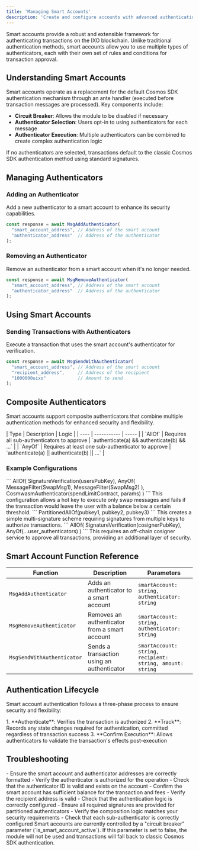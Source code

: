 ```yaml
---
title: 'Managing Smart Accounts'
description: 'Create and configure accounts with advanced authentication capabilities on the IXO blockchain using the Spatial Web Multiclient SDK'
---
```


<Tip>
Smart accounts provide a robust and extensible framework for authenticating transactions on the IXO blockchain. Unlike traditional authentication methods, smart accounts allow you to use multiple types of authenticators, each with their own set of rules and conditions for transaction approval.
</Tip>

## Understanding Smart Accounts

<Accordion title="Smart Account Architecture">
  Smart accounts operate as a replacement for the default Cosmos SDK authentication mechanism through an ante handler (executed before transaction messages are processed). Key components include:
  
  - **Circuit Breaker**: Allows the module to be disabled if necessary
  - **Authenticator Selection**: Users opt-in to using authenticators for each message
  - **Authenticator Execution**: Multiple authenticators can be combined to create complex authentication logic
</Accordion>

<Tip>
  If no authenticators are selected, transactions default to the classic Cosmos SDK authentication method using standard signatures.
</Tip>

## Managing Authenticators

### Adding an Authenticator

Add a new authenticator to a smart account to enhance its security capabilities.

```typescript
const response = await MsgAddAuthenticator(
  "smart_account_address", // Address of the smart account
  "authenticator_address"  // Address of the authenticator
);
```

### Removing an Authenticator

Remove an authenticator from a smart account when it's no longer needed.

```typescript
const response = await MsgRemoveAuthenticator(
  "smart_account_address", // Address of the smart account
  "authenticator_address"  // Address of the authenticator
);
```

## Using Smart Accounts

### Sending Transactions with Authenticators

Execute a transaction that uses the smart account's authenticator for verification.

```typescript
const response = await MsgSendWithAuthenticator(
  "smart_account_address", // Address of the smart account
  "recipient_address",     // Address of the recipient
  "1000000uixo"            // Amount to send
);
```

## Composite Authenticators

Smart accounts support composite authenticators that combine multiple authentication methods for enhanced security and flexibility.

<Accordion title="Composite Authenticator Types">
  | Type | Description | Logic |
  | ---- | ----------- | ----- |
  | `AllOf` | Requires all sub-authenticators to approve | `authenticate(a) && authenticate(b) && ...` |
  | `AnyOf` | Requires at least one sub-authenticator to approve | `authenticate(a) || authenticate(b) || ...` |
</Accordion>

### Example Configurations

<Accordion title="One-Click Trading">
  ```
  AllOf(
    SignatureVerification(usersPubKey),
    AnyOf(
      MessageFilter(SwapMsg1),
      MessageFilter(SwapMsg2)
    ),
    CosmwasmAuthenticator(spendLimitContract, params)
  )
  ```
  This configuration allows a hot key to execute only swap messages and fails if the transaction would leave the user with a balance below a certain threshold.
</Accordion>

<Accordion title="Multi-signature">
  ```
  PartitionedAllOf(pubkey1, pubkey2, pubkey3)
  ```
  This creates a simple multi-signature scheme requiring signatures from multiple keys to authorize transactions.
</Accordion>

<Accordion title="Cosigner Protection">
  ```
  AllOf(
    SignatureVerification(cosignerPubKey),
    AnyOf(...user_authenticators)
  )
  ```
  This requires an off-chain cosigner service to approve all transactions, providing an additional layer of security.
</Accordion>

## Smart Account Function Reference

| Function | Description | Parameters |
| -------- | ----------- | ---------- |
| `MsgAddAuthenticator` | Adds an authenticator to a smart account | `smartAccount: string, authenticator: string` |
| `MsgRemoveAuthenticator` | Removes an authenticator from a smart account | `smartAccount: string, authenticator: string` |
| `MsgSendWithAuthenticator` | Sends a transaction using an authenticator | `smartAccount: string, recipient: string, amount: string` |

## Authentication Lifecycle

Smart account authentication follows a three-phase process to ensure security and flexibility:

<Accordion title="Authentication Phases">
  1. **Authenticate**: Verifies the transaction is authorized
  2. **Track**: Records any state changes required for authentication, committed regardless of transaction success
  3. **Confirm Execution**: Allows authenticators to validate the transaction's effects post-execution
</Accordion>

## Troubleshooting

<Accordion title="Invalid Authenticator Issues">
  - Ensure the smart account and authenticator addresses are correctly formatted
  - Verify the authenticator is authorized for the operation
  - Check that the authenticator ID is valid and exists on the account
</Accordion>

<Accordion title="Transaction Failures">
  - Confirm the smart account has sufficient balance for the transaction and fees
  - Verify the recipient address is valid
  - Check that the authentication logic is correctly configured
</Accordion>

<Accordion title="Composite Authenticator Problems">
  - Ensure all required signatures are provided for partitioned authenticators
  - Verify the composition logic matches your security requirements
  - Check that each sub-authenticator is correctly configured
</Accordion>

<Tip>
  Smart accounts are currently controlled by a "circuit breaker" parameter (`is_smart_account_active`). If this parameter is set to false, the module will not be used and transactions will fall back to classic Cosmos SDK authentication.
</Tip>
